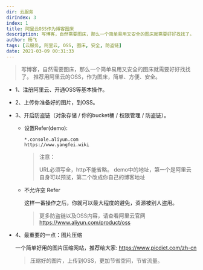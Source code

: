 ```yaml
---
dir: 云服务
dirIndex: 3
index: 1
title: 阿里云OSS作为博客图床
description: 写博客，自然需要图床，那么一个简单易用又安全的图床就需要好好找找了。
author: 杨飞
tags: [云服务, 阿里云, OSS, 图床, 安全, 防盗链]
date: 2021-03-09 00:31:33
---
```


> 写博客，自然需要图床，那么一个简单易用又安全的图床就需要好好找找了。
> 推荐用阿里云的OSS，作为图床，简单、方便、安全。

- 1、注册阿里云、开通OSS等基本操作。

- 2、上传你准备好的图片，到OSS。

- 3、开启防盗链（对象存储 / 你的bucket桶 / 权限管理 / 防盗链）。

  - 设置Refer(demo):

    ```shell
    *.console.aliyun.com
    https://www.yangfei.wiki
    ```

    > 注意：
    >
    > URL必须写全，http不能省略。
    > demo中的地址，第一个是阿里云自身可以预览，第二个改成你自己的博客地址

  - 不允许空 Refer

    这样一番操作之后，你就可以最大程度的避免，资源被别人盗用。

    > 更多防盗链以及OSS内容，请查看阿里云官网 https://www.aliyun.com/product/oss


- 4、最重要的一点：图片压缩

  一个简单好用的图片压缩网站，推荐给大家: https://www.picdiet.com/zh-cn

  > 压缩好的图片，上传到OSS，更加节省空间，节省流量。
